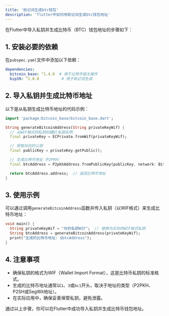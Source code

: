 ```yaml
---
title: '助记词生成btc钱包'
description: 'flutter中如何用助记词生成btc钱包地址'
---
```

在Flutter中导入私钥并生成比特币（BTC）钱包地址的步骤如下：

## 1. 安装必要的依赖

在`pubspec.yaml`文件中添加以下依赖：

```yaml
dependencies:
  bitcoin_base: ^1.4.0  # 用于比特币相关操作
  bip39: ^2.0.0          # 用于助记词生成
```

## 2. 导入私钥并生成比特币地址

以下是从私钥生成比特币地址的代码示例：

```dart
import 'package:bitcoin_base/bitcoin_base.dart';

String generateBitcoinAddress(String privateKeyWif) {
  // 从WIF格式的私钥创建EC私钥实例
  final privateKey = ECPrivate.fromWif(privateKeyWif);

  // 获取对应的公钥
  final publicKey = privateKey.getPublic();

  // 生成比特币地址（P2PKH）
  final btcAddress = P2pkhAddress.fromPublicKey(publicKey, network: BitcoinNetwork.mainnet);

  return btcAddress.address;  // 返回比特币地址
}
```

## 3. 使用示例

可以通过调用`generateBitcoinAddress`函数并传入私钥（以WIF格式）来生成比特币地址：

```dart
void main() {
  String privateKeyWif = "你的私钥WIF";  // 替换为实际的WIF格式私钥
  String btcAddress = generateBitcoinAddress(privateKeyWif);
  print("生成的比特币地址: $btcAddress");
}
```

## 4. 注意事项

- 确保私钥的格式为WIF（Wallet Import Format），这是比特币私钥的标准格式。
- 生成的比特币地址通常以`1`、`3`或`bc1`开头，取决于地址的类型（P2PKH、P2SH或SegWit地址）。
- 在实际应用中，确保妥善保管私钥，避免泄露。

通过以上步骤，你可以在Flutter中成功导入私钥并生成比特币钱包地址。